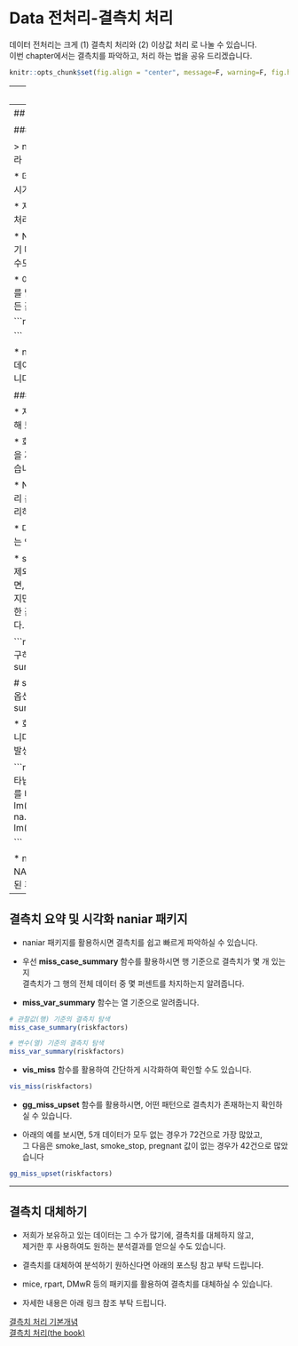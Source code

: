 
# Data 전처리-결측치 처리 {#data_prep_1}

데이터 전처리는 크게 (1) 결측치 처리와 (2) 이상값 처리 로 나눌 수 있습니다.  
이번 chapter에서는 결측치를 파악하고, 처리 하는 법을 공유 드리겠습니다.     
  

```{r setup, include=FALSE}
knitr::opts_chunk$set(fig.align = "center", message=F, warning=F, fig.height = 5, cache=T, dpi = 300)
```
---
## 필요 라이브러리 호출, 데이터 파악

이번에는 R에 기본 내장되어 있는 **naniar 패키지의 riskfactors 데이터**를 활용하겠습니다.   
    
먼저, 필요한 라이브러리를 호출합니다.  
  
  
```{r library1, warning=FALSE, include=FALSE}

#데이터 구조를 시각적으로 확인할 수 있는 visdat 패키지도 호출합니다. 
library('tidyverse', 'naniar', 'visdat')

```

```{r library2, warning=FALSE, eval=FALSE}

#데이터 구조를 시각적으로 확인할 수 있는 visdat 패키지도 호출합니다. 
library(tidyverse, naniar, visdat)

```
  
  
이제 오늘 활용할 riskfactors 데이터를 파악해 보겠습니다.  
str함수를 통해 riskfactors 데이터가 어떤 자료형과 어떤 구조로 되어 있는지  
확인하실 수 있습니다.  
  
   
```{r glimpse, include = TRUE}

str(riskfactors)

```
    
riskfactors 데이터는 34개의 변수(열)와 245개의 관측치(행)로 구성되어 있으며,  
tibble 데이터 구조를 갖고 있음을 알 수 있습니다. 
      
      
---
## 결측치 처리하기 
   
   
### 결측치를 제거해주는 na.omit(데이터)    
      
> na.omit(데이터) : 데이터의 결측치를 제거하라           
  
  
  
* 데이터에 값이 들어 있지 않은 경우, NA로 표시가 됩니다.     
  
   
* 저는 처음 데이터 분석을 진행할 때는 NA를 처리하지 않고 진행하시는 것을 추천 드립니다.  
  
     
* NA가 한 개만 들어있어도 해당 줄을 다 날리기 때문에  
아까운 다른 데이터까지 다 날려버릴 수도 있습니다.  
  
  
* 아래의 예제를 보시면, na.omit으로 결측치를 날렸을 때  
riskfactors의 관측치가 0으로, 모든 값 (행)이 없어진 것을 확인하실 수 있습니다.  
  

```{r na.omit 실습, include=TRUE}

glimpse(na.omit(riskfactors))

```
  
  
* na.omit 함수 안에 데이터를 넣으시면 해당 데이터의 NA값이 포함된 관측치(행)을 제거합니다.  


### 각 함수의 결측치 제거 옵션 활용 

* 저는 결측지는 우선 그대로 두고, 분석을 진행해 보시는 것을 추천드립니다.    
  
* 회귀, 상관 등 대부분의 분석 함수들이 na값을 제외하고 분석을 진행하는 옵션을 갖추고 있습니다.    
  
* NA를 처리 하지 않은 상태에서 함수의 NA처리 옵션을 활용하여 돌려 보시고, 이후 NA를 처리하시고 돌려보시는 것을 추천 드립니다.    

* 대부분의 함수에 na값을 제외하고 돌릴 수 있는 인자가 있습니다.   
    
* sum 함수의 경우, na.rm 옵션으로 na값을 제외하고 구할 수 있습니다.    
* 아래의 예를 보시면, na.rm 옵션이 없을 때는 결과가 NA가 나오지만,   
* na.rm 옵션이 있을 때는 NA 값을 제외한 값들의 sum 결과가 표시됨을 보실 수 있습니다.        
  
  
  
```{r na.rm 실습}
# NA값이 포함되어 있는 데이터의 sum을 구하면, 결과값이 NA로 나옵니다. 
sum(riskfactors$diet_fruit)

# sum 함수에서 NA값을 제거하고 sum하는 옵션인 na.rm=T 를 넣으면 값이 나옵니다. 
sum(riskfactors$diet_fruit,na.rm=T)
```
  
  
  
* 회귀분석의 경우에는 na.action 옵션이 있습니다.  
* na.action 옵션에 따라 잔차에 차이가 발생합니다.   

  
```{r regression, include=TRUE}
# na.action 옵션에 따라 잔차가 다르게 나타납니다.
# 다만, riskfactors 의 변수는 차이를 바로 확인할 수는 없네요
lm(bmi~pregnant,riskfactors,na.action = na.omit)%>%resid()
lm(bmi~pregnant,riskfactors)%>%resid()

```
  
  
* na.action 조건을 na.omit으로 주었을 경우, NA값을 제외 시키며,  
이에 따라 결측치가 제거된 후 위와 같이 회귀분석이 실행됩니다.  

---
## 결측치 요약 및 시각화 naniar 패키지
  
* naniar 패키지를 활용하시면 결측치를 쉽고 빠르게 파악하실 수 있습니다.  
* 우선 **miss_case_summary** 함수를 활용하시면 행 기준으로 결측치가 몇 개 있는지  
결측치가 그 행의 전체 데이터 중 몇 퍼센트를 차지하는지 알려줍니다.  

* **miss_var_summary** 함수는 열 기준으로 알려줍니다.  
  
  
```{r narniar package}
# 관찰값(행) 기준의 결측치 탐색
miss_case_summary(riskfactors) 

# 변수(열) 기준의 결측치 탐색
miss_var_summary(riskfactors) 
```
  

  
* **vis_miss** 함수를 활용하여 간단하게 시각화하여 확인할 수도 있습니다.  
  

```{r vis_miss 함수}

vis_miss(riskfactors)

```


* **gg_miss_upset** 함수를 활용하시면, 어떤 패턴으로 결측치가 존재하는지 확인하실 수 있습니다.  
    
* 아래의 예를 보시면, 5개 데이터가 모두 없는 경우가 72건으로 가장 많았고,  
그 다음은 smoke_last, smoke_stop, pregnant 값이 없는 경우가 42건으로 많았습니다  
  
  

```{r gg_miss_upset}

gg_miss_upset(riskfactors)

```
  

---
## 결측치 대체하기 
* 저희가 보유하고 있는 데이터는 그 수가 많기에, 결측치를 대체하지 않고,  
제거한 후 사용하여도 원하는 분석결과를 얻으실 수도 있습니다.
  
* 결측치를 대체하여 분석하기 원하신다면 아래의 포스팅 참고 부탁 드립니다.  
  
* mice, rpart, DMwR 등의 패키지를 활용하여 결측치를 대체하실 수 있습니다.    
  
  
  
* 자세한 내용은 아래 링크 참조 부탁 드립니다.   
  
[결측치 처리 기본개념](https://m.blog.naver.com/tjdudwo93/221142961499)  
[결측치 처리(the book)](https://thebook.io/006723/ch09/02/02/)